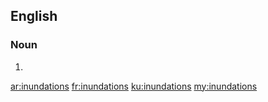 ==English==

===Noun===
{{head|en|noun plural form}}

# {{plural of|inundation|lang=en}}

[[ar:inundations]]
[[fr:inundations]]
[[ku:inundations]]
[[my:inundations]]
